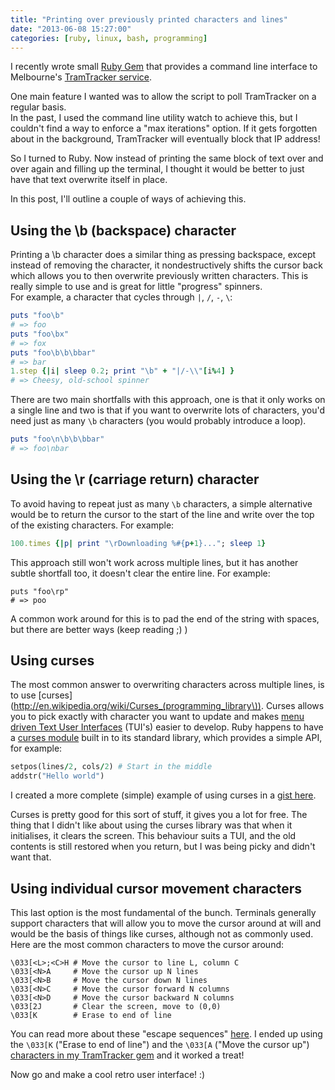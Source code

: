 ```yaml
---
title: "Printing over previously printed characters and lines"
date: "2013-06-08 15:27:00"
categories: [ruby, linux, bash, programming]
---
```


I recently wrote small [Ruby
Gem](https://github.com/stevenocchipinti/tramtracker) that provides a command
line interface to Melbourne's [TramTracker
service](http://yarratrams.com.au/tramtracker).

One main feature I wanted was to allow the script to poll TramTracker on a
regular basis.  
In the past, I used the command line utility watch to achieve this, but I
couldn't find a way to enforce a "max iterations" option. If it gets forgotten
about in the background, TramTracker will eventually block that IP address!

So I turned to Ruby. Now instead of printing the same block of text over and
over again and filling up the terminal, I thought it would be better to just
have that text overwrite itself in place.

In this post, I'll outline a couple of ways of achieving this.

## Using the \b (backspace) character

Printing a \b character does a similar thing as pressing backspace, except
instead of removing the character, it nondestructively shifts the cursor back
which allows you to then overwrite previously written characters. This is really
simple to use and is great for little "progress" spinners.  
For example, a character that cycles through `|`, `/`, `-`, `\`:

```ruby
puts "foo\b"
# => foo
puts "foo\bx"
# => fox
puts "foo\b\b\bbar"
# => bar
1.step {|i| sleep 0.2; print "\b" + "|/-\\"[i%4] }
# => Cheesy, old-school spinner
```

There are two main shortfalls with this approach, one is that it only works on a
single line and two is that if you want to overwrite lots of characters, you'd
need just as many `\b` characters (you would probably introduce a loop).

```ruby
puts "foo\n\b\b\bbar"
# => foo\nbar
```

## Using the \r (carriage return) character

To avoid having to repeat just as many `\b` characters, a simple alternative
would be to return the cursor to the start of the line and write over the top of
the existing characters. For example:

```ruby
100.times {|p| print "\rDownloading %#{p+1}..."; sleep 1}
```

This approach still won't work across multiple lines, but it has another subtle
shortfall too, it doesn't clear the entire line. For example:

```
puts "foo\rp"
# => poo
```

A common work around for this is to pad the end of the string with spaces, but
there are better ways (keep reading ;) )

## Using curses

The most common answer to overwriting characters across multiple lines, is to
use [curses](http://en.wikipedia.org/wiki/Curses_(programming_library\)). Curses
allows you to pick exactly with character you want to update and makes [menu
driven Text User
Interfaces](https://www.google.com.au/search?hl=en&q=command+line+curses&bav=on.2,or.r_cp.r_qf.&bvm=bv.47534661,d.aGc&biw=1366&bih=679&um=1&ie=UTF-8&tbm=isch&source=og&sa=N&tab=wi&ei=r0WzUbyWF4T-iAfn8IH4DA)
(TUI's) easier to develop. Ruby happens to have a [curses
module](http://www.ruby-doc.org/stdlib-2.0/libdoc/curses/rdoc/Curses.html) built
in to its standard library, which provides a simple API, for example:

```ruby
setpos(lines/2, cols/2) # Start in the middle
addstr("Hello world")
```

I created a more complete (simple) example of using curses in a [gist
here](https://gist.github.com/stevenocchipinti/5703381).

Curses is pretty good for this sort of stuff, it gives you a lot for free. The
thing that I didn't like about using the curses library was that when it
initialises, it clears the screen. This behaviour suits a TUI, and the old
contents is still restored when you return, but I was being picky and didn't
want that.

## Using individual cursor movement characters

This last option is the most fundamental of the bunch. Terminals generally
support characters that will allow you to move the cursor around at will and
would be the basis of things like curses, although not as commonly used. Here
are the most common characters to move the cursor around:

```
\033[<L>;<C>H # Move the cursor to line L, column C
\033[<N>A     # Move the cursor up N lines
\033[<N>B     # Move the cursor down N lines
\033[<N>C     # Move the cursor forward N columns
\033[<N>D     # Move the cursor backward N columns
\033[2J       # Clear the screen, move to (0,0)
\033[K        # Erase to end of line
```

You can read more about these "escape sequences"
[here](http://www.linuxselfhelp.com/howtos/Bash-Prompt/Bash-Prompt-HOWTO-6.html#ss6.2).
I ended up using the `\033[K` ("Erase to end of line") and the `\033[A` ("Move
the cursor up") [characters in my TramTracker
gem](https://github.com/stevenocchipinti/tramtracker/blob/master/lib/formatters/polling_formatter.rb)
and it worked a treat!

Now go and make a cool retro user interface! :)
